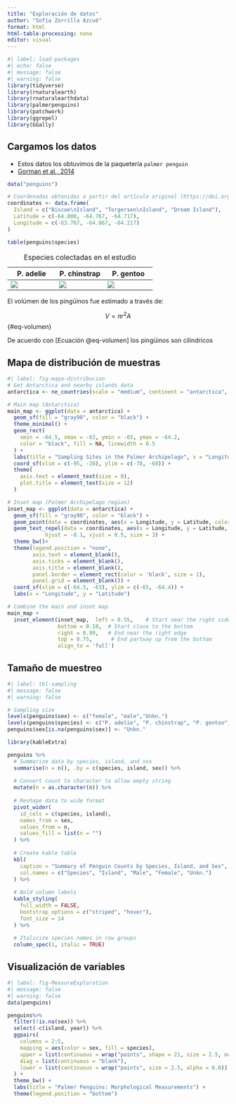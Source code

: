 ```yaml
---
title: "Exploración de datos"
author: "Sofía Zorrilla Azcué"
format: html
html-table-processing: none
editor: visual
---
```


```r
#| label: load-packages
#| echo: false
#| message: false
#| warning: false
library(tidyverse)
library(rnaturalearth)
library(rnaturalearthdata)
library(palmerpenguins)
library(patchwork)
library(ggrepel)
library(GGally)
```

## Cargamos los datos

-   Estos datos los obtuvimos de la paquetería `palmer penguin`
-   [Gorman et al., 2014](https://journals.plos.org/plosone/article?id=10.1371/journal.pone.0090081 "Ecological Sexual Dimorphism and Environmental Variability within a Community of Antarctic Penguins (Genus Pygoscelis)")

```r
data("penguins")

# Coordenadas obtenidas a partir del artículo original (https://doi.org/10.1371/journal.pone.0090081)
coordinates <- data.frame(
  Island = c("Biscoe\nIsland", "Torgersen\nIsland", "Dream Island"),
  Latitude = c(-64.800, -64.767, -64.717),
  Longitude = c(-63.767, -64.067, -64.217)
)

table(penguins$species)
```

| P. adelie | P. chinstrap | P. gentoo |
|------------------------|------------------------|------------------------|
| ![](https://upload.wikimedia.org/wikipedia/commons/thumb/0/03/Adelie_Penguin.jpg/429px-Adelie_Penguin.jpg) | ![](https://encrypted-tbn0.gstatic.com/images?q=tbn:ANd9GcTZ9UFxRVRW6_uaPQlojOcHFp2Zl7ql_28Jbg&s) | ![](https://upload.wikimedia.org/wikipedia/commons/9/95/Gentoo_Penguin_at_Cooper_Bay%2C_South_Georgia.jpg) |

: Especies colectadas en el estudio

El volúmen de los pingüinos fue estimado a través de:

$$
V = \pi r^2 A
$$ {#eq-volumen}

De acuerdo con [Ecuación @eq-volumen] los pingüinos son cilíndricos

## Mapa de distribución de muestras

```r
#| label: fig-mapa-distribucion
# Get Antarctica and nearby islands data
antarctica <- ne_countries(scale = "medium", continent = "antarctica", returnclass = "sf")

# Main map (Antarctica)
main_map <- ggplot(data = antarctica) +
  geom_sf(fill = "gray90", color = "black") +
  theme_minimal() +
  geom_rect(
    xmin = -64.5, xmax = -63, ymin = -65, ymax = -64.2,
    color = "black", fill = NA, linewidth = 0.5
  ) +
  labs(title = "Sampling Sites in the Palmer Archipelago", x = "Longitude", y = "Latitude") +
  coord_sf(xlim = c(-95, -28), ylim = c(-78, -60)) +
  theme(
    axis.text = element_text(size = 8),
    plot.title = element_text(size = 12)
  )

# Inset map (Palmer Archipelago region)
inset_map <- ggplot(data = antarctica) +
  geom_sf(fill = "gray90", color = "black") +
  geom_point(data = coordinates, aes(x = Longitude, y = Latitude, color = Island), size = 3) +
  geom_text_repel(data = coordinates, aes(x = Longitude, y = Latitude, label = Island), 
            hjust = -0.1, vjust = 0.5, size = 3) +
  theme_bw()+
  theme(legend.position = "none",
        axis.text = element_blank(),
        axis.ticks = element_blank(), 
        axis.title = element_blank(),
        panel.border = element_rect(color = 'black', size = 1),
        panel.grid = element_blank()) +
  coord_sf(xlim = c(-64.5, -63), ylim = c(-65, -64.4)) +
  labs(x = "Longitude", y = "Latitude")

# Combine the main and inset map
main_map +
  inset_element(inset_map,  left = 0.55,    # Start near the right side
                bottom = 0.10,  # Start close to the bottom
                right = 0.99,   # End near the right edge
                top = 0.75,      # End partway up from the bottom
                align_to = 'full')


```

## Tamaño de muestreo

```r
#| label: tbl-sampling
#| message: false
#| warning: false

# Sampling size
levels(penguins$sex) <- c("female", "male","Unkn.")
levels(penguins$species) <- c("P. adelie", "P. chinstrap", "P. gentoo")
penguins$sex[is.na(penguins$sex)] <- "Unkn."

library(kableExtra)

penguins %>% 
  # Summarize data by species, island, and sex
  summarise(n = n(), .by = c(species, island, sex)) %>% 
  
  # Convert count to character to allow empty string
  mutate(n = as.character(n)) %>% 
  
  # Reshape data to wide format
  pivot_wider(
    id_cols = c(species, island), 
    names_from = sex, 
    values_from = n, 
    values_fill = list(n = "")
  ) %>% 
  
  # Create kable table
  kbl(
    caption = "Summary of Penguin Counts by Species, Island, and Sex", 
    col.names = c("Species", "Island", "Male", "Female", "Unkn.")
  ) %>% 
  
  # Bold column labels
  kable_styling(
    full_width = FALSE, 
    bootstrap_options = c("striped", "hover"), 
    font_size = 14
  ) %>% 
  
  # Italicize species names in row groups
  column_spec(1, italic = TRUE)
```

## Visualización de variables

```r
#| label: fig-MeasureExploration
#| message: false
#| warning: false
data(penguins)

penguins%>%
  filter(!is.na(sex)) %>%
  select(-c(island, year)) %>%
  ggpairs(
    columns = 2:5,
    mapping = aes(color = sex, fill = species), 
    upper = list(continuous = wrap("points", shape = 21, size = 2.5, mapping = aes( fill = sex), color = "black")),  
    diag = list(continuous = "blank"), 
    lower = list(continuous = wrap("points", size = 2.5, alpha = 0.8)) 
  ) +
  theme_bw() +
  labs(title = "Palmer Penguins: Morphological Measurements") +
  theme(legend.position = "bottom")
```
